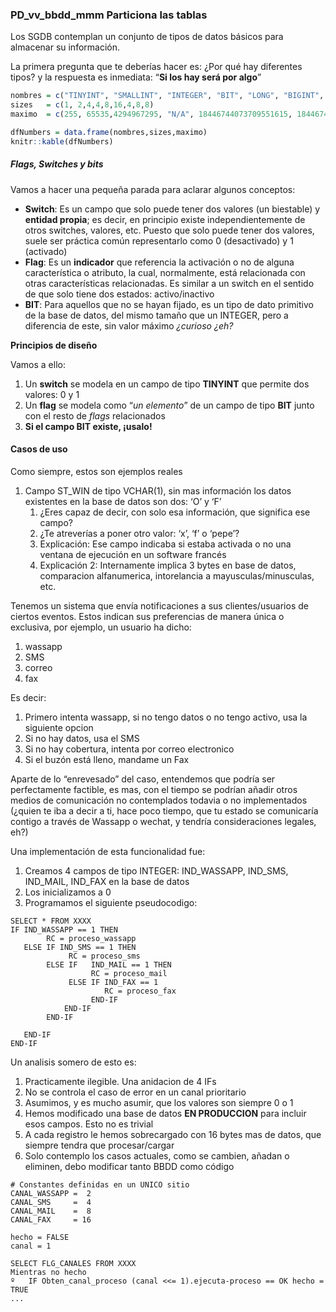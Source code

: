 ### PD_vv_bbdd_mmm Particiona las tablas 

Los SGDB contemplan un conjunto de tipos de datos básicos para almacenar su información.

La primera pregunta que te deberías hacer es: ¿Por qué hay diferentes tipos? y la respuesta es inmediata:
"**Si los hay será por algo**"

```r

nombres = c("TINYINT", "SMALLINT", "INTEGER", "BIT", "LONG", "BIGINT", "FLOAT", "DOUBLE", "DECIMAL(M,D)")
sizes   = c(1, 2,4,4,8,16,4,8,8)
maximo  = c(255, 65535,4294967295, "N/A", 18446744073709551615, 18446744073709551615, 3.402823466E+38, 1.7976931348623157E+308, "M+2")

dfNumbers = data.frame(nombres,sizes,maximo)
knitr::kable(dfNumbers)
```


##### Flags, Switches y bits {.unlisted .unnumbered}

Vamos a hacer una pequeña parada para aclarar algunos conceptos:

- **Switch**: Es un campo que solo puede tener dos valores (un biestable) y **entidad propia**; es decir, 
en principio existe independientemente de otros switches, valores, etc. Puesto que solo puede tener dos valores,
suele ser práctica común representarlo como 0 (desactivado) y 1 (activado)
- **Flag**: Es un **indicador** que referencia la activación o no de alguna característica o atributo, la cual, normalmente, está relacionada con otras características relacionadas. Es similar a un switch en el sentido de que solo tiene dos estados: activo/inactivo
- **BIT**: Para aquellos que no se hayan fijado, es un tipo de dato primitivo de la base de datos, 
del mismo tamaño que un INTEGER, pero a diferencia de este, sin valor máximo _¿curioso ¿eh?_

**Principios de diseño**

Vamos a ello:

1. Un **switch** se modela en un campo de tipo **TINYINT** que permite dos valores: 0 y 1
2. Un **flag** se modela como "_un elemento_" de un campo de tipo **BIT** junto con el resto de _flags_ relacionados
3. **Si el campo BIT existe, ¡usalo!**

#### Casos de uso

Como siempre, estos son ejemplos reales

1. Campo ST_WIN de tipo VCHAR(1), sin mas información los datos existentes en la base de datos son dos: 'O' y 'F'
   1. ¿Eres capaz de decir, con solo esa información, que significa ese campo?
   2. ¿Te atreverías a poner otro valor: 'x', 'f' o 'pepe'?
   3. Explicación: Ese campo indicaba si estaba activada o no una ventana de ejecución en un software francés
   4. Explicación 2: Internamente implica 3 bytes en base de datos, comparacion alfanumerica, intorelancia a mayusculas/minusculas, etc.
   


Tenemos un sistema que envía notificaciones a sus clientes/usuarios de ciertos eventos. 
Estos indican sus preferencias de manera única o exclusiva, por ejemplo, un usuario ha dicho:

1. wassapp
2. SMS
3. correo
4. fax

Es decir:

1. Primero intenta wassapp, si no tengo datos o no tengo activo, usa la siguiente opcion
2. Si no hay datos, usa el SMS
3. Si no hay cobertura, intenta por correo electronico
4. Si el buzón está lleno, mandame un Fax

Aparte de lo "enrevesado" del caso, entendemos que podría ser perfectamente factible, es mas, con el 
tiempo se podrían añadir otros medios de comunicación no contemplados todavia o no implementados (¿quien te iba a decir a ti, hace poco tiempo, que tu estado se comunicaría contigo a través de Wassapp o wechat, y tendría consideraciones legales, eh?)

Una implementación de esta funcionalidad fue:

1. Creamos 4 campos de tipo INTEGER: IND_WASSAPP, IND_SMS, IND_MAIL, IND_FAX en la base de datos
2. Los inicializamos a 0
3. Programamos el siguiente pseudocodigo:

```
SELECT * FROM XXXX
IF IND_WASSAPP == 1 THEN
        RC = proceso_wassapp
   ELSE IF IND_SMS == 1 THEN
             RC = proceso_sms
        ELSE IF   IND_MAIL == 1 THEN
                  RC = proceso_mail
             ELSE IF IND_FAX == 1
                     RC = proceso_fax
                  END-IF      
            END-IF      
        END-IF
        
   END-IF
END-IF
```

Un analisis somero de esto es:

1. Practicamente ilegible. Una anidacion de 4 IFs
2. No se controla el caso de error en un canal prioritario
3. Asumimos, y es mucho asumir, que los valores son siempre 0 o 1
4. Hemos modificado una base de datos **EN PRODUCCION** para incluir esos campos. Esto no es trivial
5. A cada registro le hemos sobrecargado con 16 bytes mas de datos, que siempre tendra que procesar/cargar
6. Solo contemplo los casos actuales, como se cambien, añadan o eliminen, debo modificar tanto BBDD como código



```
# Constantes definidas en un UNICO sitio
CANAL_WASSAPP =  2
CANAL_SMS     =  4
CANAL_MAIL    =  8
CANAL_FAX     = 16

hecho = FALSE
canal = 1

SELECT FLG_CANALES FROM XXXX
Mientras no hecho
º   IF Obten_canal_proceso (canal <<= 1).ejecuta-proceso == OK hecho = TRUE
...   

```




